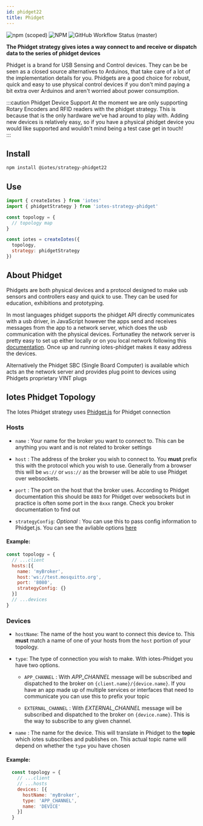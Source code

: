```yaml
---
id: phidget22
title: Phidget
---
```



![npm (scoped)](https://img.shields.io/npm/v/@iotes/strategy-phidget)
![NPM](https://img.shields.io/npm/l/@iotes/strategy-phidget)
![GitHub Workflow Status (master)](https://img.shields.io/github/workflow/status/iotes/strategy-phidget/release/master)

<GithubLink href='https:github.com/iotes/strategy-phidget'/>

**The Phidget strategy gives iotes a way connect to and receive or dispatch data to the series of phidget devices** 

Phidget is a brand for USB Sensing and Control devices. They can be be seen as a closed source alternatives to Arduinos, that take care of a lot of the implementation details for you. Phidgets are a good choice for robust, quick and easy to use physical control devices if you don't mind paying a bit extra over Arduinos and aren't worried about power consumption. 

:::caution Phidget Device Support
At the moment we are only supporting Rotary Encoders and RFID readers with the phidget strategy. This is because that is the only hardware we've had around to play with. Adding new devices is relatively easy, so if you have a physical phidget device you would like supported and wouldn't mind being a test case get in touch!  
:::

## Install

```bash
npm install @iotes/strategy-phidget22
```

## Use

```javascript
import { createIotes } from 'iotes'
import { phidgetStrategy } from 'iotes-strategy-phidget'

const topology = {
  // topology map
}

const iotes = createIotes({
  topology, 
  strategy: phidgetStrategy 
})
```

## About Phidget

Phidgets are both physical devices and a protocol designed to make usb sensors and controllers easy and quick to use. They can be used for education, exhibitions and prototyping.

In most languages phidget supports the phidget API directly communicates with a usb driver, in JavaScript however the apps send and receives messages from the app to a network server, which does the usb communication with the physical devices. Fortunatley the network server is pretty easy to set up either locally or on you local network following this [documentation](https://www.phidgets.com/docs/Phidget_Network_Server#Javascript). Once up and running iotes-phidget makes it easy address the devices.

Alternatively the Phidget SBC (Single Board Computer) is available which acts an the network server and provides plug point to devices using Phidgets proprietary VINT plugs       


## Iotes Phidget Topology

The Iotes Phidget strategy uses [Phidget.js](https://github.com/mqttjs/Phidget.js) for Phidget connection

### Hosts

- ```name``` : Your name for the broker you want to connect to. This can be anything you want and is not related to broker settings

- ```host``` : The address of the broker you wish to connect to. You **must** prefix this with the protocol which you wish to use. Generally from a browser this will be ```ws://``` or ```wss://``` as the browser will be able to use Phidget over websockets.

- ```port``` : The port on the host that the broker uses. According to Phidget documentation this should be ```8883``` for Phidget over websockets but in practice is often some port in the ```8xxx``` range. Check you broker documentation to find out

- ```strategyConfig```: *Optional* : You can use this to pass config information to Phidget.js. You can see the avliable options [here](https://github.com/mqttjs/Phidget.js#mqttclientstreambuilder-options)

#### Example:

```javascript
const topology = {
  // ...client
  hosts:[{
    name: 'myBroker', 
    host:'ws://test.mosquitto.org', 
    port: '8080', 
    strategyConfig: {} 
  }] 
  // ...devices
}
```
  
### Devices

- ```hostName```: The name of the host you want to connect this device to. This **must** match a name of one of your hosts from the ```host``` portion of your topology.

- ```type```: The type of connection you wish to make. With iotes-Phidget you have two options.
  
  - ```APP_CHANNEL``` : With *APP_CHANNEL* message will be subscribed and dispatched to the broker on ```{client.name}/{device.name}```. If you have an app made up of multiple services or interfaces that need to communicate you can use this to prefix your topic 

  - ```EXTERNAL_CHANNEL``` : With *EXTERNAL_CHANNEL* message will be subscribed and dispatched to the broker on ```{device.name}```. This is the way to subscribe to any given channel.

- ```name``` : The name for the device. This will translate in Phidget to the **topic** which iotes subscribes and publishes on. This actual topic name will depend on whether the ```type``` you have chosen   


#### Example:

```javascript
  const topology = {
    // ...client
    // ...hosts
    devices: [{ 
      hostName: 'myBroker',
      type: 'APP_CHANNEL',
      name: 'DEVICE'
    }]
  }  
```











